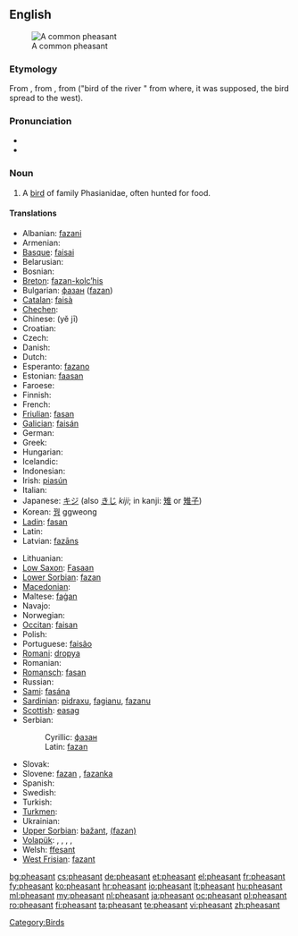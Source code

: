 {{wikipedia}}
==English==
[[Image:Common Pheasant (Hybride).jpg|thumb|A common pheasant]]

===Etymology===
From {{etyl|fro|en}} {{term|fesan|lang=fro}}, from {{etyl|la|en}} {{term|phasianus|phāsiānus|lang=la}}, from {{etyl|grc|en}} {{term|φασιανός|lang=grc|sc=Grek|tr=phasianós (órnis)}} ("bird of the river {{term|Φᾶσις|lang=grc|sc=Grek|tr=Phȃsis}}" from where, it was supposed, the bird spread to the west).

===Pronunciation===
* {{IPA|/ˈfɛzənt/}}
* {{audio|en-us-pheasant.ogg|Audio (US)}}

===Noun===
{{en-noun}}

# A [[bird]] of family Phasianidae, often hunted for food.

====Translations====
{{trans-top|bird of family Phasianidae, often hunted for food}}
* Albanian: [[fazani]]
* Armenian: {{t-|hy|փասիան|tr=p'asian}}
* [[Basque]]: [[faisai]]
* Belarusian: {{t-|be|фазан|xs=Belarusian}}
* Bosnian: {{t-|bs|fazan|m}}
* [[Breton]]: [[fazan-kolc’his]]
* Bulgarian: [[фазан]] ([[fazan]])
* [[Catalan]]: [[faisà]]
* [[Chechen]]: {{tø|ce|аккха нIаьна}}
* Chinese: {{zh-ts|野雞|野鸡}} (yě jī)
* Croatian: {{t+|hr|fazan|m}}
* Czech: {{t+|cs|bažant|m}}
* Danish: {{t-|da|fasan}}
* Dutch: {{t+|nl|fazant|m}}
* Esperanto: [[fazano]]
* Estonian: [[faasan]]
* Faroese: {{t|fo|fasánur}}
* Finnish: {{t+|fi|fasaani}}
* French: {{t+|fr|faisan|m}}
* [[Friulian]]: [[fasan]]
* [[Galician]]: [[faisán]]
* German: {{t+|de|Fasan|m}}
* Greek: {{t+|el|φασιανόs||tr=phasianós}}
* Hungarian: {{t+|hu|fácán}}
* Icelandic: {{t|is|fashani}}
* Indonesian: {{t|id|pegar}}
* Irish: [[piasún]]
* Italian: {{t+|it|fagiano|m}}
* Japanese: [[キジ]] (also [[きじ]] ''kiji''; in kanji: [[雉]] or [[雉子]])
* Korean: [[꿩]] ggweong
* [[Ladin]]: [[fasan]]
* Latin: {{t+|la|phasianus|m|alt=phāsiānus}}
* Latvian: [[fazāns]]
{{trans-mid}}
* Lithuanian: {{t+|lt|fazanas|xs=Lithuanian}}
* [[Low Saxon]]: [[Fasaan]] {{m}}
* [[Lower Sorbian]]: [[fazan]]
* [[Macedonian]]: {{t-|mk|фазан|m|tr=fázan}}
* Maltese: [[faġan]]
* Navajo: {{tø|nv|zéédzísgaii}}
* Norwegian: {{t-|no|fasan}}
* [[Occitan]]: [[faisan]]
* Polish: {{t+|pl|bażant}}
* Portuguese: [[faisão]]
* [[Romani]]: [[dropya]] {{f}}
* Romanian: {{t+|ro|fazan}}
* [[Romansch]]: [[fasan]]
* Russian: {{t+|ru|фазан|m|tr=fazán}}
* [[Sami]]: [[fasána]]
* [[Sardinian]]: [[pidraxu]], [[fagianu]], [[fazanu]]
* [[Scottish]]: [[easag]]
* Serbian:
*: Cyrillic: [[фазан#Serbian|фазан]] {{m}}
*: Latin: [[fazan#Serbian|fazan]] {{m}}
* Slovak: {{t-|sk|bažant}}
* Slovene: [[fazan]] {{m}}, [[fazanka]] {{f}}
* Spanish: {{t-|es|faisán|m}}
* Swedish: {{t+|sv|fasan}}
* Turkish: {{t+|tr|sülün}}
* [[Turkmen]]: {{t|tk|sülgün}}
* Ukrainian: {{t-|uk|фазан|xs=Ukrainian}}
* [[Upper Sorbian]]: [[bažant]], [[(fazan)]]
* [[Volapük]]: {{qualifier|male or female}} {{t|vo|fasan}}, {{qualifier|male}} {{t|vo|hifasan}}, {{qualifier|female}} {{t|vo|jifasan}}, {{qualifier|offspring, young}} {{t|vo|fasanül}}, {{qualifier|older word, obsolete}} {{t|vo|fasit}}
* Welsh: [[ffesant]]
* [[West Frisian]]: [[fazant]]
{{trans-bottom}}

[[Category:Birds]]

[[bg:pheasant]]
[[cs:pheasant]]
[[de:pheasant]]
[[et:pheasant]]
[[el:pheasant]]
[[fr:pheasant]]
[[fy:pheasant]]
[[ko:pheasant]]
[[hr:pheasant]]
[[io:pheasant]]
[[lt:pheasant]]
[[hu:pheasant]]
[[ml:pheasant]]
[[my:pheasant]]
[[nl:pheasant]]
[[ja:pheasant]]
[[oc:pheasant]]
[[pl:pheasant]]
[[ro:pheasant]]
[[fi:pheasant]]
[[ta:pheasant]]
[[te:pheasant]]
[[vi:pheasant]]
[[zh:pheasant]]